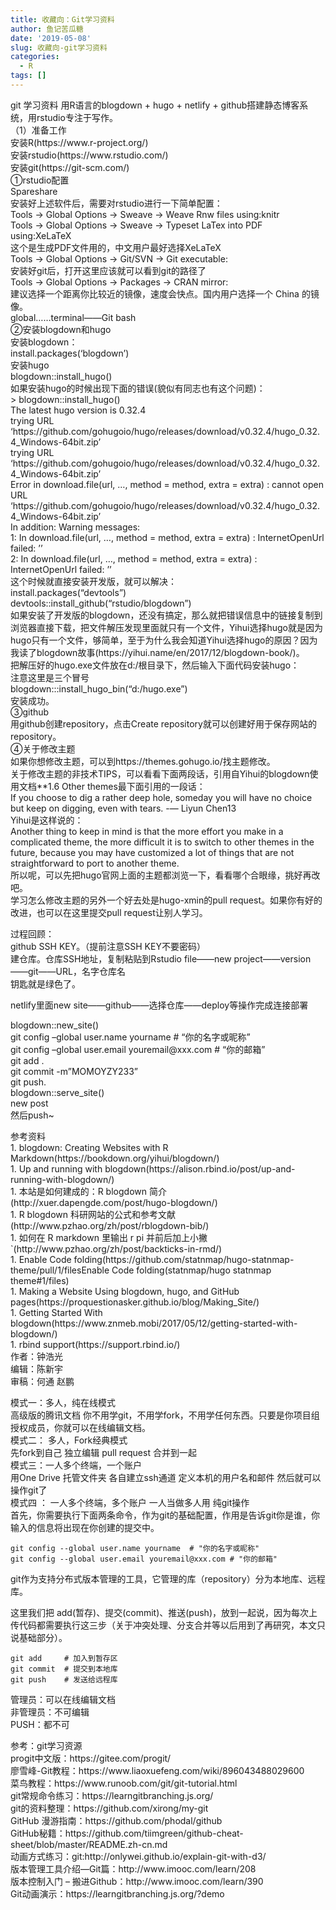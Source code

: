 ```yaml
---
title: 收藏向：Git学习资料
author: 鱼记苦瓜糖
date: '2019-05-08'
slug: 收藏向-git学习资料
categories:
  - R
tags: []
---
```

git 学习资料
用R语言的blogdown + hugo + netlify + github搭建静态博客系统，用rstudio专注于写作。  
（1）准备工作  
安装R(https://www.r-project.org/)   
安装rstudio(https://www.rstudio.com/)  
安装git(https://git-scm.com/)  
①rstudio配置    
Spareshare  
安装好上述软件后，需要对rstudio进行一下简单配置：  
Tools -> Global Options -> Sweave -> Weave Rnw files using:knitr  
Tools -> Global Options -> Sweave -> Typeset LaTex into PDF using:XeLaTeX  
这个是生成PDF文件用的，中文用户最好选择XeLaTeX  
Tools -> Global Options -> Git/SVN -> Git executable:  
安装好git后，打开这里应该就可以看到git的路径了   
Tools -> Global Options -> Packages -> CRAN mirror:  
建议选择一个距离你比较近的镜像，速度会快点。国内用户选择一个 China 的镜像。  
global……terminal——Git bash  
②安装blogdown和hugo  
安装blogdown：  
install.packages('blogdown')  
安装hugo  
blogdown::install_hugo()  
如果安装hugo的时候出现下面的错误(貌似有同志也有这个问题)：  
> blogdown::install_hugo()  
The latest hugo version is 0.32.4  
trying URL 'https://github.com/gohugoio/hugo/releases/download/v0.32.4/hugo_0.32.4_Windows-64bit.zip'  
trying URL 'https://github.com/gohugoio/hugo/releases/download/v0.32.4/hugo_0.32.4_Windows-64bit.zip'  
Error in download.file(url, ..., method = method, extra = extra) : cannot open URL 'https://github.com/gohugoio/hugo/releases/download/v0.32.4/hugo_0.32.4_Windows-64bit.zip'  
In addition: Warning messages:  
1: In download.file(url, ..., method = method, extra = extra) : InternetOpenUrl failed: ''  
2: In download.file(url, ..., method = method, extra = extra) : InternetOpenUrl failed: ''  
这个时候就直接安装开发版，就可以解决：  
install.packages("devtools")  
devtools::install_github("rstudio/blogdown")  
如果安装了开发版的blogdown，还没有搞定，那么就把错误信息中的链接复制到浏览器直接下载，把文件解压发现里面就只有一个文件，Yihui选择hugo就是因为hugo只有一个文件，够简单，至于为什么我会知道Yihui选择hugo的原因？因为我读了blogdown故事(https://yihui.name/en/2017/12/blogdown-book/)。  
把解压好的hugo.exe文件放在d:/根目录下，然后输入下面代码安装hugo：  
注意这里是三个冒号  
blogdown:::install_hugo_bin("d:/hugo.exe")  
安装成功。  
③github  
用github创建repository，点击Create   repository就可以创建好用于保存网站的repository。  
④关于修改主题  
如果你想修改主题，可以到https://themes.gohugo.io/找主题修改。  
关于修改主题的非技术TIPS，可以看看下面两段话，引用自Yihui的blogdown使用文档**1.6 Other themes最下面引用的一段话：  
If you choose to dig a rather deep hole, someday you will have no choice but keep on digging, even with tears. -— Liyun Chen13  
Yihui是这样说的：  
Another thing to keep in mind is that the more effort you make in a complicated theme, the more difficult it is to switch to other themes in the future, because you may have customized a lot of things that are not straightforward to port to another theme.  
所以呢，可以先把hugo官网上面的主题都浏览一下，看看哪个合眼缘，挑好再改吧。  
学习怎么修改主题的另外一个好去处是hugo-xmin的pull   request。如果你有好的改进，也可以在这里提交pull request让别人学习。  



过程回顾：  
github SSH KEY。（提前注意SSH KEY不要密码）  
建仓库。仓库SSH地址，复制粘贴到Rstudio file——new  project——version——git——URL，名字仓库名  
钥匙就是绿色了。 

netlify里面new site——github——选择仓库——deploy等操作完成连接部署  

blogdown::new_site()  
git config --global user.name yourname  # "你的名字或昵称"  
git config --global user.email youremail@xxx.com # "你的邮箱"  
git add .  
git commit -m"MOMOYZY233"  
git push.  
blogdown::serve_site()  
new post  
然后push~  

参考资料   
1.	blogdown: Creating Websites with R   Markdown(https://bookdown.org/yihui/blogdown/)  
1.	Up and running with   blogdown(https://alison.rbind.io/post/up-and-running-with-blogdown/)  
1.	本站是如何建成的：R blogdown   简介(http://xuer.dapengde.com/post/hugo-blogdown/)  
1.	R blogdown 科研网站的公式和参考文献(http://www.pzhao.org/zh/post/rblogdown-bib/)  
1.	如何在 R markdown 里输出 r pi   并前后加上小撇`(http://www.pzhao.org/zh/post/backticks-in-rmd/)  
1.	Enable Code folding(https://github.com/statnmap/hugo-statnmap-theme/pull/1/filesEnable Code folding(statnmap/hugo statnmap theme#1/files)  
1.	Making a Website Using blogdown, hugo, and GitHub   pages(https://proquestionasker.github.io/blog/Making_Site/)  
1.	Getting Started With   blogdown(https://www.znmeb.mobi/2017/05/12/getting-started-with-blogdown/)  
1.	rbind support(https://support.rbind.io/)  
作者：钟浩光  
编辑：陈新宇  
审稿：何通 赵鹏  

模式一：多人，纯在线模式  
高级版的腾讯文档 你不用学git，不用学fork，不用学任何东西。只要是你项目组授权成员，你就可以在线编辑文档。  
模式二： 多人，Fork经典模式  
先fork到自己  独立编辑  pull request  合并到一起  
模式三：一人多个终端，一个账户  
用One Drive 托管文件夹 各自建立ssh通道  定义本机的用户名和邮件  然后就可以操作git了  
模式四 ： 一人多个终端，多个账户  一人当做多人用   纯git操作  
首先，你需要执行下面两条命令，作为git的基础配置，作用是告诉git你是谁，你输入的信息将出现在你创建的提交中。  

    git config --global user.name yourname  # "你的名字或昵称"  
    git config --global user.email youremail@xxx.com # "你的邮箱"  

git作为支持分布式版本管理的工具，它管理的库（repository）分为本地库、远程库。  

这里我们把 add(暂存)、提交(commit)、推送(push)，放到一起说，因为每次上传代码都需要执行这三步（关于冲突处理、分支合并等以后用到了再研究，本文只说基础部分）。  

    git add     # 加入到暂存区  
    git commit  # 提交到本地库  
    git push    # 发送给远程库  

管理员：可以在线编辑文档  
非管理员：不可编辑  
PUSH：都不可  

参考：git学习资源  
progit中文版：https://gitee.com/progit/  
廖雪峰-Git教程：https://www.liaoxuefeng.com/wiki/896043488029600  
菜鸟教程：https://www.runoob.com/git/git-tutorial.html  
git常规命令练习：https://learngitbranching.js.org/  
git的资料整理：https://github.com/xirong/my-git  
GitHub 漫游指南：https://github.com/phodal/github  
GitHub秘籍：https://github.com/tiimgreen/github-cheat-sheet/blob/master/README.zh-cn.md  
动画方式练习：git:http://onlywei.github.io/explain-git-with-d3/  
版本管理工具介绍—Git篇：http://www.imooc.com/learn/208  
版本控制入门 – 搬进Github：http://www.imooc.com/learn/390  
Git动画演示：https://learngitbranching.js.org/?demo  

